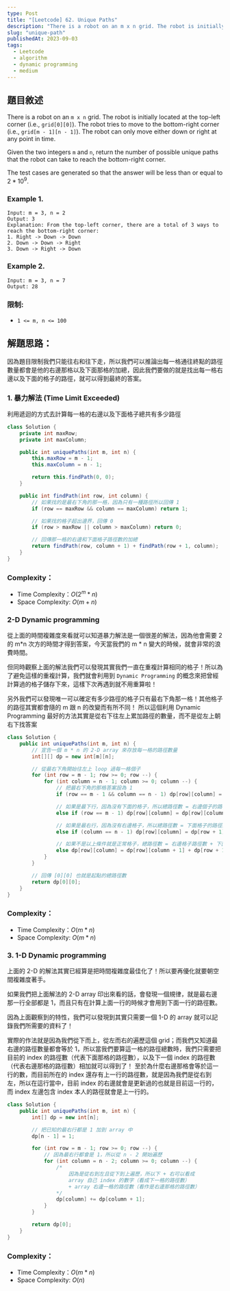 ```yaml
---
type: Post
title: "[Leetcode] 62. Unique Paths"
description: "There is a robot on an m x n grid. The robot is initially located at the top-left corner."
slug: "unique-path"
publishedAt: 2023-09-03
tags:
  - Leetcode
  - algorithm
  - dynamic programming
  - medium
---
```


## 題目敘述

There is a robot on an `m x n` grid. The robot is initially located at the top-left corner (i.e., `grid[0][0]`). The robot tries to move to the bottom-right corner (i.e., `grid[m - 1][n - 1]`). The robot can only move either down or right at any point in time.

Given the two integers `m` and `n`, return the number of possible unique paths that the robot can take to reach the bottom-right corner.

The test cases are generated so that the answer will be less than or equal to $2 * 10^9$.

### Example 1.

```
Input: m = 3, n = 2
Output: 3
Explanation: From the top-left corner, there are a total of 3 ways to reach the bottom-right corner:
1. Right -> Down -> Down
2. Down -> Down -> Right
3. Down -> Right -> Down
```

### Example 2.

```
Input: m = 3, n = 7
Output: 28
```

### 限制:

- `1 <= m, n <= 100`

## 解題思路：

因為題目限制我們只能往右和往下走，所以我們可以推論出每一格通往終點的路徑數量都會是他的右邊那格以及下面那格的加總，因此我們要做的就是找出每一格右邊以及下面的格子的路徑，就可以得到最終的答案。

### 1. 暴力解法 (Time Limit Exceeded)

利用遞迴的方式去計算每一格的右邊以及下面格子總共有多少路徑

```java
class Solution {
    private int maxRow;
    private int maxColumn;

    public int uniquePaths(int m, int n) {
        this.maxRow = m - 1;
        this.maxColumn = n - 1;

        return this.findPath(0, 0);
    }

    public int findPath(int row, int column) {
        // 如果找的是最右下角的那一格，因為只有一種路徑所以回傳 1
        if (row == maxRow && column == maxColumn) return 1;

        // 如果找的格子超出邊界，回傳 0
        if (row > maxRow || column > maxColumn) return 0;

        // 回傳那一格的右邊和下面格子路徑數的加總
        return findPath(row, column + 1) + findPath(row + 1, column);
    }
}
```

### Complexity：

- Time Complexity：$O(2^m*n)$
- Space Complexity: $O(m + n)$

### 2-D Dynamic programming

從上面的時間複雜度來看就可以知道暴力解法是一個很差的解法，因為他會需要 2 的 m*n 次方的時間才得到答案，今天當我們的 m * n 變大的時候，就會非常的浪費時間。

但同時觀察上面的解法我們可以發現其實我們一直在重複計算相同的格子！所以為了避免這樣的重複計算，我們就會利用到 `Dynamic Programming` 的概念來把曾經計算過的格子儲存下來，這樣下次再遇到就不用重算啦！

另外我們可以發現唯一可以確定有多少路徑的格子只有最右下角那一格！其他格子的路徑其實都會隨的 m 跟 n 的改變而有所不同！
所以這個利用 Dynamic Programming 最好的方法其實是從右下往左上累加路徑的數量，而不是從左上朝右下找答案

```java
class Solution {
    public int uniquePaths(int m, int n) {
        // 宣告一個 m * n 的 2-D array 來存放每一格的路徑數量
        int[][] dp = new int[m][n];

        // 從最右下角開始往左上 loop 過每一格個子
        for (int row = m - 1; row >= 0; row --) {
            for (int column = n - 1; column >= 0; column --) {
                // 把最右下角的那格答案設為 1
                if (row == m - 1 && column == n - 1) dp[row][column] = 1;

                // 如果是最下行，因為沒有下面的格子，所以總路徑數 = 右邊個子的路徑數
                else if (row == m - 1) dp[row][column] = dp[row][column + 1];

                // 如果是最右行，因為沒有右邊格子，所以總路徑數 = 下面格子的路徑數
                else if (column == n - 1) dp[row][column] = dp[row + 1][column];

                // 如果不是以上條件就是正常格子，總路徑數 = 右邊格子路徑數 + 下面格子路徑數
                else dp[row][column] = dp[row][column + 1] + dp[row + 1][column];
            }
        }

        // 回傳 [0][0] 也就是起點的總路徑數
        return dp[0][0];
    }
}
```

### Complexity：

- Time Complexity：$O(m*n)$
- Space Complexity: $O(m*n)$

### 3. 1-D Dynamic programming

上面的 2-D 的解法其實已經算是把時間複雜度最佳化了！所以要再優化就要朝空間複雜度著手。

如果我們把上面解法的 2-D array 印出來看的話，會發現一個規律，就是最右邊那一行全部都是 1，而且只有在計算上面一行的時候才會用到下面一行的路徑數。

因為上面觀察到的特性，我們可以發現到其實只需要一個 1-D 的 array 就可以記錄我們所需要的資料了！

實際的作法就是因為我們從下而上，從左而右的遍歷這個 grid；而我們又知道最右邊的路徑數量都會等於 1，所以當我們要算這一格的路徑總數時，我們只需要把目前的 index 的路徑數（代表下面那格的路徑數），以及下一個 index 的路徑數（代表右邊那格的路徑數）相加就可以得到了！
至於為什麼右邊那格會等於這一行的數，而目前所在的 index 還存有上一行的路徑數，就是因為我們是從右到左，所以在這行當中，目前 index 的右邊就會是更新過的也就是目前這一行的，而 index 左邊包含 index 本人的路徑就會是上一行的。

```java
class Solution {
    public int uniquePaths(int m, int n) {
        int[] dp = new int[n];

        // 把已知的最右行都是 1 加到 array 中
        dp[n - 1] = 1;

        for (int row = m - 1; row >= 0; row --) {
            // 因為最右行都會是 1，所以從 n - 2 開始遍歷
            for (int column = n - 2; column >= 0; column --) {
                /*
                    因為是從右到左且從下到上遍歷，所以下 + 右可以看成
                    array 自己 index 的數字（看成下一格的路徑數）
                    + array 右邊一格的路徑數（看作是右邊那格的路徑數）
                */
                dp[column] += dp[column + 1];
            }
        }

        return dp[0];
    }
}
```

### Complexity：

- Time Complexity：$O(m*n)$
- Space Complexity: $O(n)$
